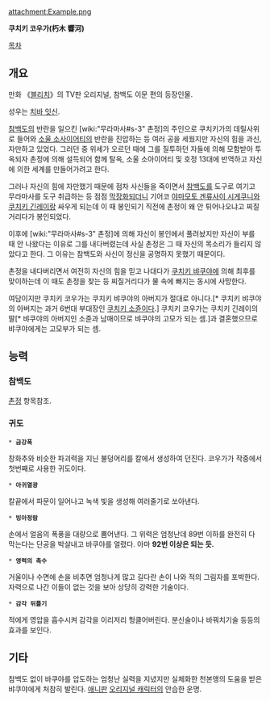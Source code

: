 attachment:Example.png

'''쿠치키 코우가(朽木 響河)'''

[[목차]]
== 개요 ==
만화 《[[블리치]]》의 TV판 오리지널, 참백도 이문 편의 등장인물.

성우는 [[치바 잇신]].

[[참백도]]의 반란을 일으킨 [wiki:"무라마사#s-3" 촌정]의 주인으로 쿠치키가의 데릴사위로 들어와 [[소울 소사이어티]]의 반란을 진압하는 등 여러 공을 세웠지만 자신의 힘을 과신, 자만하고 있었다. 그러던 중 위세가 오르던 때에 그를 질투하던 자들에 의해 모함받아 투옥되자 촌정에 의해 설득되어 함께 탈옥, 소울 소아이어티 및 호정 13대에 반역하고 자신에 의한 세계를 만들어가려고 한다.

그러나 자신의 힘에 자만했기 때문에 점차 사신들을 죽이면서 [[참백도]]를 도구로 여기고 무라마사를 도구 취급하는 등 점점 [[막장]]화되더니 기어코 [[야마모토 겐류사이 시게쿠니]]와 [[쿠치키 긴레이]]랑 싸우게 되는데 이 때 봉인되기 직전에 촌정이 왜 안 튀어나오냐고 찌질거리다가 봉인되었다.

이후에 [wiki:"무라마사#s-3" 촌정]에 의해 자신이 봉인에서 풀려놨지만 자신이 부를 때 안 나왔다는 이유로 그를 내다버렸는데 사실 촌정은 그 때 자신의 목소리가 들리지 않았다고 한다. 그 이유는 참백도와 사신이 정신을 공명하지 못했기 때문이다.

촌정을 내다버리면서 여전히 자신의 힘을 믿고 나대다가 [[쿠치키 뱌쿠야]]에 의해 최후를 맞이하는데 이 때도 촌정을 찾는 등 찌질거리다가 물 속에 빠지는 동시에 사망한다. 

여담이지만 쿠치키 코우가는 쿠치키 뱌쿠야의 아버지가 절대로 아니다.[* 쿠치키 뱌쿠야의 아버지는 과거 6번대 부대장인 [[쿠치키 소쥰]]이다.] 쿠치키 코우가는 쿠치키 긴레이의 딸[* 뱌쿠야의 아버지인 소쥰과 남매이므로 뱌쿠야의 고모가 되는 셈.]과 결혼했으므로 뱌쿠야에게는 고모부가 되는 셈.

== 능력 ==

=== 참백도 ===
[[촌정]] 항목참조.

=== 귀도 ===

 * '''금강폭'''
창화추와 비슷한 파괴력을 지닌 불덩어리를 칼에서 생성하여 던진다. 코우가가 작중에서 첫번째로 사용한 귀도이다.

 * '''아귀열광'''
칼끝에서 파문이 일어나고 녹색 빛을 생성해 여러줄기로 쏘아낸다.

 * '''빙아정람'''
손에서 얼음의 폭풍을 대량으로 뿜어낸다. 그 위력은 엄청난데 89번 이하를 완전히 다 막는다는 단공을 박살내고 바쿠야를 얼렸다. 아마 '''92번 이상은 되는 듯.'''

 * '''영력의 촉수'''
거울이나 수면에 손을 비추면 엄청나게 많고 길다란 손이 나와 적의 그림자를 포박한다. 자력으로 나간 이들이 없는 것을 보아 상당히 강력한 기술이다.

 * '''감각 뒤틀기'''
적에게 영압을 흡수시켜 감각을 이리저리 헝클어버린다. 분신술이나 바꿔치기술 등등의 효과를 보인다.


== 기타 ==
참백도 없이 바쿠야를 압도하는 엄청난 실력을 지녔지만 실체화한 천본앵의 도움을 받은 뱌쿠야에게 처참히 발린다. [[애니판]] [[오리지널 캐릭터]]의 안습한 운명.
